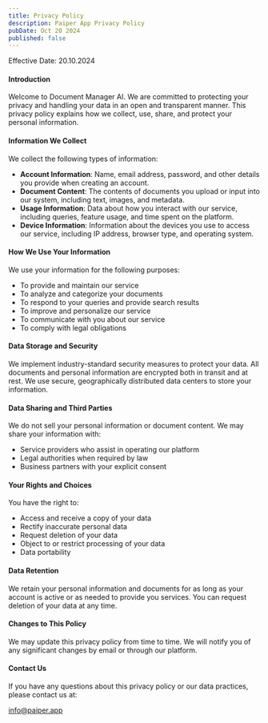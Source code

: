 ```yaml
---
title: Privacy Policy
description: Paiper App Privacy Policy
pubDate: Oct 20 2024
published: false
---
```


Effective Date: 20.10.2024

#### Introduction

Welcome to Document Manager AI. We are committed to protecting your privacy and handling your data in an open and transparent manner. This privacy policy explains how we collect, use, share, and protect your personal information.

#### Information We Collect

We collect the following types of information:

- **Account Information**: Name, email address, password, and other details you provide when creating an account.
- **Document Content**: The contents of documents you upload or input into our system, including text, images, and metadata.
- **Usage Information**: Data about how you interact with our service, including queries, feature usage, and time spent on the platform.
- **Device Information**: Information about the devices you use to access our service, including IP address, browser type, and operating system.

#### How We Use Your Information

We use your information for the following purposes:

- To provide and maintain our service
- To analyze and categorize your documents
- To respond to your queries and provide search results
- To improve and personalize our service
- To communicate with you about our service
- To comply with legal obligations

#### Data Storage and Security

We implement industry-standard security measures to protect your data. All documents and personal information are encrypted both in transit and at rest. We use secure, geographically distributed data centers to store your information.

#### Data Sharing and Third Parties

We do not sell your personal information or document content. We may share your information with:

- Service providers who assist in operating our platform
- Legal authorities when required by law
- Business partners with your explicit consent

#### Your Rights and Choices

You have the right to:

- Access and receive a copy of your data
- Rectify inaccurate personal data
- Request deletion of your data
- Object to or restrict processing of your data
- Data portability

#### Data Retention

We retain your personal information and documents for as long as your account is active or as needed to provide you services. You can request deletion of your data at any time.

#### Changes to This Policy

We may update this privacy policy from time to time. We will notify you of any significant changes by email or through our platform.

#### Contact Us

If you have any questions about this privacy policy or our data practices, please contact us at:

info@paiper.app
